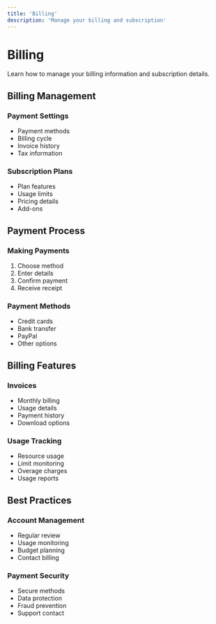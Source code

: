 ```yaml
---
title: 'Billing'
description: 'Manage your billing and subscription'
---
```


# Billing

Learn how to manage your billing information and subscription details.

## Billing Management

### Payment Settings
- Payment methods
- Billing cycle
- Invoice history
- Tax information

### Subscription Plans
- Plan features
- Usage limits
- Pricing details
- Add-ons

## Payment Process

### Making Payments
1. Choose method
2. Enter details
3. Confirm payment
4. Receive receipt

### Payment Methods
- Credit cards
- Bank transfer
- PayPal
- Other options

## Billing Features

### Invoices
- Monthly billing
- Usage details
- Payment history
- Download options

### Usage Tracking
- Resource usage
- Limit monitoring
- Overage charges
- Usage reports

## Best Practices

### Account Management
- Regular review
- Usage monitoring
- Budget planning
- Contact billing

### Payment Security
- Secure methods
- Data protection
- Fraud prevention
- Support contact
